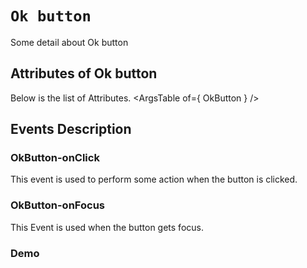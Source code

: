 <!-- Custom-MDX-Documentation.mdx -->

# `Ok button`

 
Some detail about Ok button


## Attributes of Ok button
Below is the list of Attributes.
<ArgsTable of={ OkButton } /> 

## Events Description

### OkButton-onClick

This event is used to perform some action when the button is clicked.

### OkButton-onFocus

This Event is used when the button gets focus.
### Demo

<Canvas>
<Story id="okbutton--primary" />
</Canvas>

 